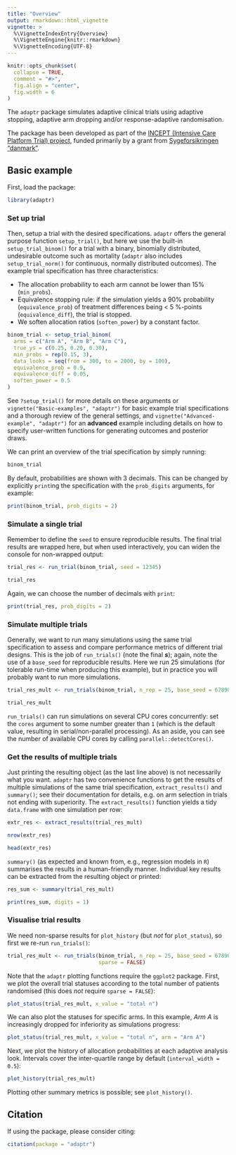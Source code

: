 ```yaml
---
title: "Overview"
output: rmarkdown::html_vignette
vignette: >
  %\VignetteIndexEntry{Overview}
  %\VignetteEngine{knitr::rmarkdown}
  %\VignetteEncoding{UTF-8}
---
```


```r
knitr::opts_chunk$set(
  collapse = TRUE,
  comment = "#>",
  fig.align = "center",
  fig.width = 6
)
```

The `adaptr` package simulates adaptive clinical trials using adaptive
stopping, adaptive arm dropping and/or response-adaptive randomisation.

The package has been developed as part of the
[INCEPT (Intensive Care Platform Trial) project](https://incept.dk/), funded
primarily by a grant from
[Sygeforsikringen "danmark"](https://www.sygeforsikring.dk/).

## Basic example
First, load the package:

```r
library(adaptr)
```

### Set up trial
Then, setup a trial with the desired specifications. `adaptr` offers the
general purpose function `setup_trial()`, but here we use the built-in
`setup_trial_binom()` for a trial with a binary, binomially distributed,
undesirable outcome such as mortality (`adaptr` also includes
`setup_trial_norm()` for continuous, normally distributed outcomes).
The example trial specification has three characteristics:

- The allocation probability to each arm cannot be lower than 15% (`min_probs`).
- Equivalence stopping rule: if the simulation yields a 90% probability
(`equivalence_prob`) of treatment differences being < 5 %-points
(`equivalence_diff`), the trial is stopped.
- We soften allocation ratios (`soften_power`) by a constant factor.

```r
binom_trial <- setup_trial_binom(
  arms = c("Arm A", "Arm B", "Arm C"),
  true_ys = c(0.25, 0.20, 0.30),
  min_probs = rep(0.15, 3), 
  data_looks = seq(from = 300, to = 2000, by = 100),
  equivalence_prob = 0.9,
  equivalence_diff = 0.05,
  soften_power = 0.5 
) 
```

See `?setup_trial()` for more details on these arguments or
`vignette("Basic-examples", "adaptr")` for basic example trial
specifications and a thorough review of the general settings, and
`vignette("Advanced-example", "adaptr")` for an **advanced** example including
details on how to specify user-written functions for generating outcomes and
posterior draws.

We can print an overview of the trial specification by simply running:

```r
binom_trial
```

By default, probabilities are shown with 3 decimals. This can be changed by
explicitly `print`ing the specification with the `prob_digits` arguments, for
example:

```r

print(binom_trial, prob_digits = 2)
```

### Simulate a single trial
Remember to define the `seed` to ensure reproducible results. The final trial
results are wrapped here, but when used interactively, you can widen the console
for non-wrapped output:

```r
trial_res <- run_trial(binom_trial, seed = 12345)

trial_res
```

Again, we can choose the number of decimals with `print`:

```r
print(trial_res, prob_digits = 2)
```

### Simulate multiple trials
Generally, we want to run many simulations using the same trial specification to
assess and compare performance metrics of different trial designs. This is the
job of `run_trials()` (note the final ***s***); again, note the use of a
`base_seed` for reproducible results. Here we run 25 simulations (for tolerable
run-time when producing this example), but in practice you will probably want to
run more simulations.

```r
trial_res_mult <- run_trials(binom_trial, n_rep = 25, base_seed = 67890)

trial_res_mult
```

`run_trials()` can run simulations on several CPU cores concurrently: set the
`cores` argument to some number greater than `1` (which is the default value,
resulting in serial/non-parallel processing). As an aside, you can see the
number of available CPU cores by calling `parallel::detectCores()`.

### Get the results of multiple trials
Just printing the resulting object (as the last line above) is not necessarily
what you want. `adaptr` has two convenience functions to get the results of
multiple simulations of the same trial specification, `extract_results()` and
`summary()`; see their documentation for details, e.g. on arm selection in
trials not ending with superiority. The `extract_results()` function yields a
tidy `data.frame` with one simulation per row:

```r
extr_res <- extract_results(trial_res_mult)

nrow(extr_res)

head(extr_res)
```

`summary()` (as expected and known from, e.g., regression models in `R`)
summarises the results in a human-friendly manner. Individual key results can be
extracted from the resulting object or printed:

```r
res_sum <- summary(trial_res_mult)

print(res_sum, digits = 1)
```

### Visualise trial results
We need non-sparse results for `plot_history` (but *not* for `plot_status`), so
first we re-run `run_trials()`:

```r
trial_res_mult <- run_trials(binom_trial, n_rep = 25, base_seed = 67890,
                             sparse = FALSE)
```

Note that the `adaptr` plotting functions require the `ggplot2` package. First,
we plot the overall trial statuses according to the total number of patients
randomised (this does *not* require `sparse = FALSE`):

```r
plot_status(trial_res_mult, x_value = "total n")
```

We can also plot the statuses for specific arms. In this example, *Arm A* is
increasingly dropped for inferiority as simulations progress:

```r
plot_status(trial_res_mult, x_value = "total n", arm = "Arm A")
```

Next, we plot the history of allocation probabilities at each adaptive
analysis look. Intervals cover the inter-quartile range by default
(`interval_width = 0.5`):

```r
plot_history(trial_res_mult)
```

Plotting other summary metrics is possible; see `plot_history()`.

## Citation
If using the package, please consider citing:

```r
citation(package = "adaptr")
```
